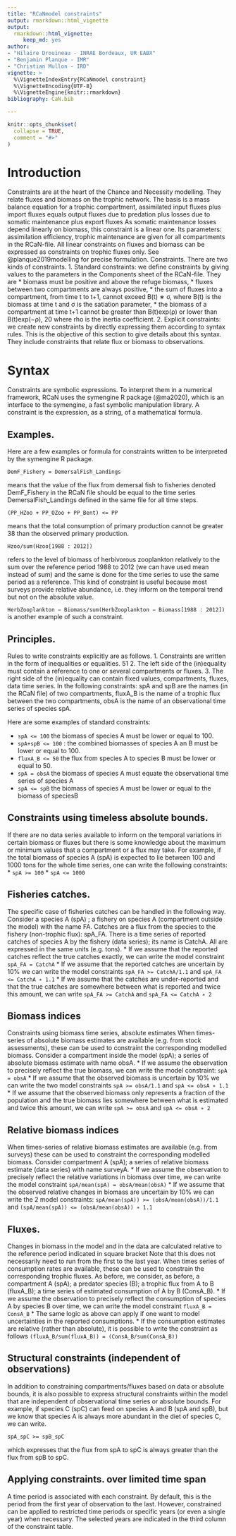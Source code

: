 ```yaml
---
title: "RCaNmodel constraints"
output: rmarkdown::html_vignette
output: 
  rmarkdown::html_vignette:
     keep_md: yes
author: 
- "Hilaire Drouineau - INRAE Bordeaux, UR EABX"
- "Benjamin Planque - IMR"
- "Christian Mullon - IRD"
vignette: >
  %\VignetteIndexEntry{RCaNmodel constraint}
  %\VignetteEncoding{UTF-8}
  %\VignetteEngine{knitr::rmarkdown}
bibliography: CaN.bib

---
```


```r
knitr::opts_chunk$set(
  collapse = TRUE,
  comment = "#>"
)
```

# Introduction
Constraints are at the heart of the Chance and Necessity modelling. They relate fluxes and biomass on the trophic network. The basis is a mass balance equation for a trophic compartment, assimilated input fluxes plus import fluxes equals output fluxes due to predation plus losses due to somatic maintenance plus export fluxes
As somatic maintenance losses depend linearly on biomass, this constraint is a linear one. Its parameters: assimilation efficiency, trophic maintenance are given for all compartments in the RCaN-file. All linear constraints on fluxes and biomass can be expressed as constraints on trophic fluxes only. See @planque2019modelling for precise formulation.
Constraints. 
There are two kinds of constraints.
1. Standard constraints: we define constraints by giving values to the parameters in the Components sheet of the RCaN-file. They are 
 * biomass must be positive and above the refuge biomass, 
 * fluxes between two compartments are always positive, 
 * the sum of fluxes into a compartment, from time t to t+1, cannot exceed B(t) ∗ σ, where B(t) is the biomass at time t and σ is the satiation parameter, 
 * the biomass of a compartment at time t+1 cannot be greater than B(t)exp(ρ) or lower than B(t)exp(−ρ), 20 where rho is the inertia coefficient.
2. Explicit constraints: we create new constraints by directly expressing them according to syntax rules. This is the objective of this section to give details about this syntax. They include constraints that relate flux or biomass to observations.

# Syntax
Constraints are symbolic expressions. To interpret them in a numerical framework, RCaN uses the symengine R package (@ma2020), which is an interface to the symengine, a fast symbolic manipulation library. A constraint is the expression, as a string, of a mathematical formula.

## Examples. 
Here are a few examples or formula for constraints written to be interpreted by the symengine R package.

`DemF_Fishery = DemersalFish_Landings`

means that the value of the flux from demersal fish to fisheries denoted DemF_Fishery in the RCaN file should be equal to the time series DemersalFish_Landings defined in the same file for all time steps.

`(PP_HZoo + PP_OZoo + PP_Bent) <= PP`

means that the total consumption of primary production cannot be greater 38 than the observed primary production.

`Hzoo/sum(Hzoo[1988 : 2012])`

refers to the level of biomass of herbivorous zooplankton relatively to the sum over the reference period 1988 to 2012 (we can have used mean instead of sum) and the same is done for the time series to use the same period as a reference. This kind of constraint is useful because most surveys provide relative abundance, i.e. they inform on the temporal trend but not on the absolute value.

`HerbZooplankton − Biomass/sum(HerbZooplankton − Biomass[1988 : 2012])`
is another example of such a constraint.

## Principles. 
Rules to write constraints explicitly are as follows.
1. Constraints are written in the form of inequalities or equalities. 51 
2. The left side of the (in)equality must contain a reference to one or several compartments or fluxes.
3. The right side of the (in)equality can contain fixed values, compartments, fluxes, data time series.
In the following constraints: spA and spB are the names (in the RCaN file) of two compartments, fluxA_B is the name of a trophic flux between the two compartments, obsA is the name of an observational time series of species spA. 

Here are some examples of standard constraints:

* `spA <= 100` the biomass of species A must be lower or equal to 100. 
* `spA+spB <= 100` : the combined biomasses of species A an B must be lower or equal to 100.
* `fluxA_B <= 50` the flux from species A to species B must be lower or equal to 50.
* `spA = obsA` the biomass of species A must equate the observational time series of species A
* `spA <= spB` the biomass of species A must be lower or equal to the biomass of speciesB

## Constraints using timeless absolute bounds.
If there are no data series available to inform on the temporal variations in certain biomass or fluxes but there is some knowledge about the maximum or minimum values that a compartment or a flux may take.
For example, if the total biomass of species A (spA) is expected to lie between 100 and 1000 tons for the whole time series, one can write the following constraints:
* `spA >= 100`
* `spA <= 1000`

## Fisheries catches. 
The specific case of fisheries catches can be handled in the following way. Consider a species A (spA) ; a fishery on species A (compartment outside the model) with the name FA. Catches are a flux from the species to the fishery (non-trophic flux): spA_FA. There is a time series of reported catches of species A by the fishery (data series); its name is CatchA. All are expressed in the same units (e.g. tons).
* If we assume that the reported catches reflect the true catches exactly, we can write the model constraint `spA_FA = CatchA`
* If we assume that the reported catches are uncertain by 10% we can write the model constraints `spA_FA >= CatchA/1.1` and `spA_FA <= CatchA ∗ 1.1`
* If we assume that the catches are under-reported and that the true catches are somewhere between what is reported and twice this amount, we can write `spA_FA >= CatchA` and `spA_FA <= CatchA ∗ 2`

## Biomass indices 
Constraints using biomass time series, absolute estimates When times-series of absolute biomass estimates are available (e.g. from stock assessments), these can be used to constraint the corresponding modelled biomass. Consider a compartment inside the model (spA); a series of absolute biomass estimate with name obsA.
* If we assume the observation to precisely reflect the true biomass, we can write the model constraint: `spA = obsA`
* If we assume that the observed biomass is uncertain by 10% we can write the two model constraints `spA >= obsA/1.1` and `spA <= obsA ∗ 1.1`
* If we assume that the observed biomass only represents a fraction of the population and the true biomass lies somewhere between what is estimated and twice this amount, we can write `spA >= obsA` and `spA <= obsA ∗ 2`

## Relative biomass indices 
When times-series of relative biomass estimates are available (e.g. from surveys) these can be used to constraint the corresponding modelled biomass. Consider compartment A (spA); a series of relative biomass estimate (data series) with name surveyA. 
* If we assume the observation to precisely reflect the relative variations in biomass over time, we can write the model constraint `spA/mean(spA) = obsA/mean(obsA)`
* If we assume that the observed relative changes in biomass are uncertain  by 10% we can write the 2 model constraints:
`spA/mean(spA)) >= (obsA/mean(obsA))/1.1` and `(spA/mean(spA)) <= (obsA/mean(obsA)) ∗ 1.1`

## Fluxes. 
Changes in biomass in the model and in the data are calculated relative to the reference period indicated in square bracket Note that this does not necessarily need to run from the first to the last year. When times series of consumption rates are available, these can be used to constrain the corresponding trophic fluxes. As before, we consider, as before, a compartment A (spA); a predator species (B); a trophic flux from A to B (fluxA_B); a time series of estimated consumption of A by B (ConsA_B). 
* If we assume the observation to precisely reflect the consumption of species A by species B over time, we can write the model constraint `fluxA_B = ConsA_B`
* The same logic as above can apply if one want to model uncertainties in the reported consumptions. 
* If the consumption estimates are relative (rather than absolute), it is possible to write the constraint as follows `(fluxA_B/sum(fluxA_B)) = (ConsA_B/sum(ConsA_B))`

## Structural constraints (independent of observations)
In addition to constraining compartments/fluxes based on data or absolute bounds, it is also possible to express structural constraints within the model that are independent of observational time series or absolute bounds. For example, if species C (spC) can feed on species A and B (spA and spB), but we know that species A is always more abundant in the diet of species C, we can write.

`spA_spC >= spB_spC`

which expresses that the flux from spA to spC is always greater than the flux from spB to spC.

## Applying constraints. over limited time span 
A time period is associated with each constraint. By default, this is the period from the first year of observation to the last. However, constrained can be applied to restricted time periods or specific years (or even a single year) when necessary. The selected years are indicated in the third column of the constraint table. 


